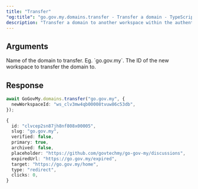```yaml
---
title: "Transfer"
"og:title": "go.gov.my.domains.transfer - Transfer a domain - TypeScript SDK"
description: "Transfer a domain to another workspace within the authenticated account."
---
```



## Arguments

<ParamField body="slug" type="string">
  Name of the domain to transfer. Eg. `go.gov.my`.
</ParamField>

<ParamField body="newWorkspaceId" type="string">
  The ID of the new workspace to transfer the domain to.
</ParamField>

## Response

<DomainResponse />

<RequestExample>

```ts
await GoGovMy.domains.transfer("go.gov.my", {
  newWorkspaceId: "ws_clv3mw4qb00008tvuw86c53db",
});
```

</RequestExample>

<ResponseExample>

```ts
{
  id: "clvcep2sn87jh8nf808x00005",
  slug: "go.gov.my",
  verified: false,
  primary: true,
  archived: false,
  placeholder: "https://github.com/govtechmy/go-gov-my/discussions",
  expiredUrl: "https://go.gov.my/expired",
  target: "https://go.gov.my/home",
  type: "redirect",
  clicks: 0,
}
```

</ResponseExample>
